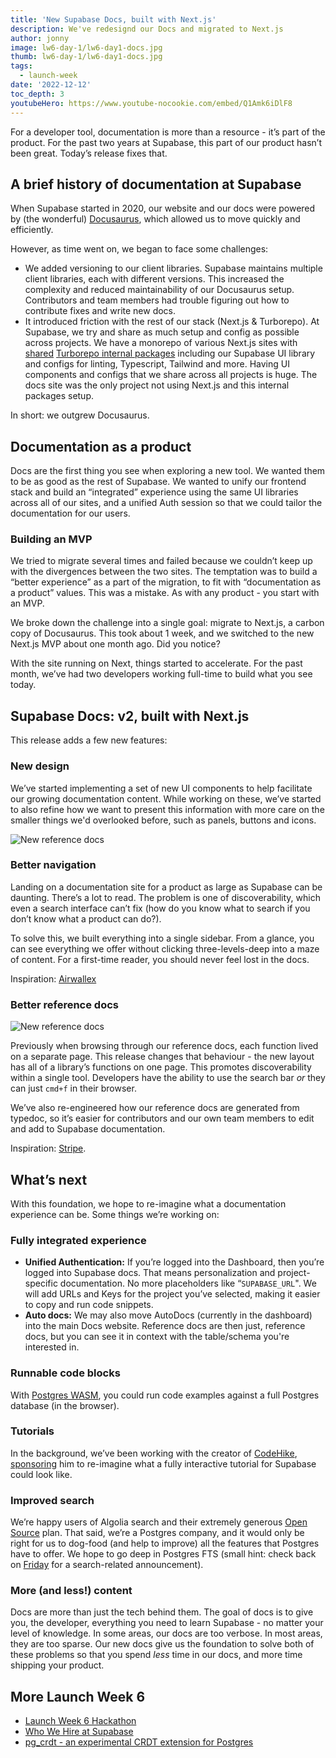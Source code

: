 ```yaml
---
title: 'New Supabase Docs, built with Next.js'
description: We've redesignd our Docs and migrated to Next.js
author: jonny
image: lw6-day-1/lw6-day1-docs.jpg
thumb: lw6-day-1/lw6-day1-docs.jpg
tags:
  - launch-week
date: '2022-12-12'
toc_depth: 3
youtubeHero: https://www.youtube-nocookie.com/embed/Q1Amk6iDlF8
---
```


For a developer tool, documentation is more than a resource - it’s part of the product. For the past two years at Supabase, this part of our product hasn’t been great. Today’s release fixes that.

## A brief history of documentation at Supabase

When Supabase started in 2020, our website and our docs were powered by (the wonderful) [Docusaurus](https://docusaurus.io/), which allowed us to move quickly and efficiently.

However, as time went on, we began to face some challenges:

- We added versioning to our client libraries. Supabase maintains multiple client libraries, each with different versions. This increased the complexity and reduced maintainability of our Docusaurus setup. Contributors and team members had trouble figuring out how to contribute fixes and write new docs.
- It introduced friction with the rest of our stack (Next.js & Turborepo). At Supabase, we try and share as much setup and config as possible across projects. We have a monorepo of various Next.js sites with [shared](https://github.com/supabase/supabase/tree/master/packages) [Turborepo internal packages](https://turbo.build/repo/docs/handbook/sharing-code/internal-packages) including our Supabase UI library and configs for linting, Typescript, Tailwind and more. Having UI components and configs that we share across all projects is huge. The docs site was the only project not using Next.js and this internal packages setup.

In short: we outgrew Docusaurus.

## Documentation as a product

Docs are the first thing you see when exploring a new tool. We wanted them to be as good as the rest of Supabase. We wanted to unify our frontend stack and build an “integrated” experience using the same UI libraries across all of our sites, and a unified Auth session so that we could tailor the documentation for our users.

### Building an MVP

We tried to migrate several times and failed because we couldn’t keep up with the divergences between the two sites. The temptation was to build a “better experience” as a part of the migration, to fit with “documentation as a product” values. This was a mistake. As with any product - you start with an MVP.

We broke down the challenge into a single goal: migrate to Next.js, a carbon copy of Docusaurus. This took about 1 week, and we switched to the new Next.js MVP about one month ago. Did you notice?

With the site running on Next, things started to accelerate. For the past month, we’ve had two developers working full-time to build what you see today.

## Supabase Docs: v2, built with Next.js

This release adds a few new features:

### New design

We’ve started implementing a set of new UI components to help facilitate our growing documentation content. While working on these, we’ve started to also refine how we want to present this information with more care on the smaller things we'd overlooked before, such as panels, buttons and icons.

![New reference docs](/images/blog/launch-week-6/day-1-new-docs/redesign.png)

### Better navigation

Landing on a documentation site for a product as large as Supabase can be daunting.
There’s a lot to read. The problem is one of discoverability, which even a search interface can’t fix (how do you know what to search if you don’t know what a product can do?).

To solve this, we built everything into a single sidebar. From a glance, you can see everything we offer without clicking three-levels-deep into a maze of content. For a first-time reader, you should never feel lost in the docs.

Inspiration: [Airwallex](https://www.airwallex.com/docs)

### Better reference docs

![New reference docs](/images/blog/launch-week-6/day-1-new-docs/reference-screenshot.png)

Previously when browsing through our reference docs, each function lived on a separate page. This release changes that behaviour - the new layout has all of a library’s functions on one page. This promotes discoverability within a single tool. Developers have the ability to use the search bar _or_ they can just `cmd+f` in their browser.

We’ve also re-engineered how our reference docs are generated from typedoc, so it’s easier for contributors and our own team members to edit and add to Supabase documentation.

Inspiration: [Stripe](https://stripe.com/docs/cli).

## What’s next

With this foundation, we hope to re-imagine what a documentation experience can be. Some things we’re working on:

### Fully integrated experience

- **Unified Authentication:** If you’re logged into the Dashboard, then you’re logged into Supabase docs. That means personalization and project-specific documentation. No more placeholders like “`SUPABASE_URL`". We will add URLs and Keys for the project you’ve selected, making it easier to copy and run code snippets.
- **Auto docs:** We may also move AutoDocs (currently in the dashboard) into the main Docs website. Reference docs are then just, reference docs, but you can see it in context with the table/schema you're interested in.

### Runnable code blocks

With [Postgres WASM](https://supabase.com/blog/postgres-wasm), you could run code examples against a full Postgres database (in the browser).

### Tutorials

In the background, we’ve been working with the creator of [CodeHike](https://codehike.org/), [sponsoring](https://github.com/sponsors/pomber#sponsors) him to re-imagine what a fully interactive tutorial for Supabase could look like.

### Improved search

We’re happy users of Algolia search and their extremely generous [Open Source](https://www.algolia.com/for-open-source/) plan.
That said, we’re a Postgres company, and it would only be right for us to dog-food (and help to improve) all the features that Postgres have to offer.
We hope to go deep in Postgres FTS (small hint: check back on [Friday](https://supabase.com/launch-week) for a search-related announcement).

### More (and less!) content

Docs are more than just the tech behind them. The goal of docs is to give you, the developer, everything you need to learn Supabase - no matter your level of knowledge. In some areas, our docs are too verbose. In most areas, they are too sparse. Our new docs give us the foundation to solve both of these problems so that you spend _less_ time in our docs, and more time shipping your product.

## More Launch Week 6

- [Launch Week 6 Hackathon](https://supabase.com/blog/launch-week-6-hackathon)
- [Who We Hire at Supabase](https://supabase.com/blog/who-we-hire)
- [pg_crdt - an experimental CRDT extension for Postgres](https://supabase.com/blog/postgres-crdt)
